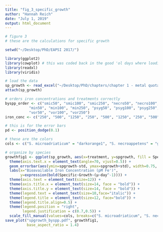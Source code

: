 ```yaml
---
title: "fig_3_specific_growth"
author: "Hannah Reich"
date: "July 1, 2019"
output: html_document
---
```


```r
# figure 3
# these are the calculations for specific growth

setwd("~/Desktop/PhD/EAPSI 2017/")

library(ggplot2)
library(cowplot) # this was coded back in the good 'ol days where loading cowplot would automatically set plot theme. Note: As of version 1.0.0, cowplot does not change the default ggplot2 theme anymore. To recover the previous behavior, execute: theme_set(theme_cowplot())
library(readxl)
library(viridis)

# load the data
sp_growth <- read_excel("~/Desktop/PhD/chapters/chapter 1 - metal quotas/submission_data_code/fig_3_specific_growth.xlsx", sheet = "avg")
attach(sp_growth)

# orders iron concentrations and treatments correctly
byspp_order <- c("smic50", "smic100", "smic250", "necro50", "necro100", "necro250", 
           "min50", "min100", "min250", "psyg50", "psyg100", "psyg250",
           "vor50", "vor100", "vor250")
iron_conc <- c("250", "500", "1250", "250", "500", "1250", "250", "500", "1250", "250", "500", "1250", "250", "500", "1250")

# this is for the error bars
pd <- position_dodge(0.1)

# these are the colors
cols <- c("S. microadriaticum" = "darkorange1", "S. necroappetens" = "goldenrod1", "B. minutum" = "darkgreen", "B. psygmophilum" = "chartreuse2", "E. voratum" = "blue2")

# organize by species
growthfig1 <- ggplot(sp_growth, aes(x=treatment, y=spgrowth, fill = Species)) + geom_bar(stat = "identity") + scale_x_discrete(limits = byspp_order, labels=iron_conc) +
  theme(axis.text.x = element_text(angle=70, vjust=0.5)) +
  geom_errorbar(aes(ymin=spgrowth-std, ymax=spgrowth+std), width=0.75, colour="black", position=pd) +
  labs(x="Bioavailable Iron Concentration (pM Fe')", 
       y=expression(bold(Specific~Growth~(μ~day^-1)))) + 
  theme(axis.text = element_text(size=12)) + 
  theme(axis.title.x = element_text(size=14, face = "bold")) +
  theme(axis.title.y = element_text(size=14, face = "bold")) +
  theme(legend.text = element_text(size=10,face="italic")) + 
  theme(legend.title = element_text(size=12, face="bold")) +
  theme(legend.title.align=0.5) +
  theme(legend.position = "right",
        legend.justification = c(0.7,0.5)) +
  scale_fill_manual(values=cols, breaks=c("S. microadriaticum", "S. necroappetens", "B. minutum", "B. psygmophilum", "E. voratum"))
save_plot("spgrowth_byspp.pdf", growthfig1,
          base_aspect_ratio = 1.4)
```


